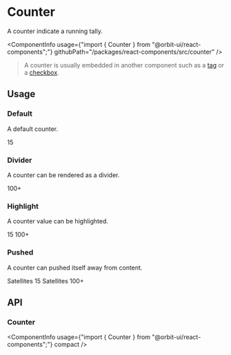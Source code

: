 
<Meta
    title="Components/Counter"
    id="counter"
/>

# Counter

<Tagline>A counter indicate a running tally.</Tagline>

<ComponentInfo
    usage={"import { Counter } from \"@orbit-ui/react-components\";"}
    githubPath="/packages/react-components/src/counter"
/>

> A counter is usually embedded in another component such as a [tag](?path=/docs/tag--default-story) or a [checkbox](?path=/docs/checkbox--default-story).

## Usage

### Default

A default counter.

<Preview>
    <Story name="default">
        <Counter>15</Counter>
    </Story>
</Preview>

### Divider

A counter can be rendered as a divider.

<Preview>
    <Story name="divider">
        <Inline verticalAlign="center">
            <Counter variant="divider">100+</Counter>
        </Inline>
    </Story>
</Preview>

### Highlight

A counter value can be highlighted.

<Preview>
    <Story name="highlight">
        <Inline gap={10} verticalAlign="center">
            <Counter highlight>15</Counter>
            <Counter highlight variant="divider">100+</Counter>
        </Inline>
    </Story>
</Preview>

### Pushed

A counter can pushed itself away from content.

<Preview>
    <Story name="pushed">
        <Inline gap={10} verticalAlign="center">
            <Box>
                <Text>Satellites</Text> <Counter pushed>15</Counter>
            </Box>
            <Box>
                <Text>Satellites</Text> <Counter pushed variant="divider">100+</Counter>
            </Box>
        </Inline>
    </Story>
</Preview>

## API

### Counter

<ComponentInfo
    usage={"import { Counter } from \"@orbit-ui/react-components\";"}
    compact
/>

<ArgsTable of={InnerCounter} sort="alpha" />

